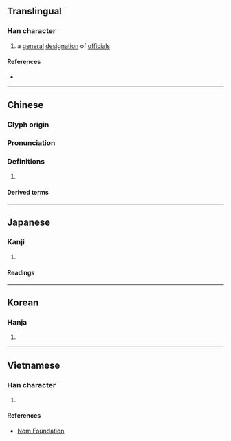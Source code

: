 {{character info/new}}
==Translingual==

===Han character===
{{Han char|rn=64|rad=手|as=09|sn=12|four=57032|canj=QVNO|ids=⿰扌彖}}

# a [[general]] [[designation]] of [[official]]s

====References====
* {{Han ref|kx=0440.200|dkj=12313|dj=0791.170|hdz=31927.010|uh=63BE|ud=25534|bh=D964|bd=55652}}

----

==Chinese==
{{zh-forms}}

===Glyph origin===
{{Han etym}}

===Pronunciation===
{{zh-pron
|m=yuàn
|c=jyun6
|mc=y
|oc=y
|ma=
|cat=pn
}}

===Definitions===
{{zh-hanzi}}

# {{rfdef|zh}}

====Derived terms====
{{zh-der|掾吏}}

----

==Japanese==

===Kanji===
{{ja-kanji|grade=|rs=手09}}

# {{defn|lang=ja|sort=手09}}

====Readings====
{{ja-readings
|goon=えん
|kanon=えん
|kun=[[じょう]] (jou), [[たすける]] (tasukeru), [[したやく]] (shitayaku)}}

----

==Korean==

===Hanja===
{{ko-hanja|hangeul=연|eumhun=|rv=yeon|mr=yŏn|y=yen}}

# {{defn|lang=ko|sort=手09}}

----

==Vietnamese==

===Han character===
{{vi-hantu|rs=手09|[[duyện]], [[giay]]}}

# {{defn|lang=vi|sort=手09}}

====References====
* [http://nomfoundation.org/common/nom_details.php?codepoint=63be Nom Foundation]